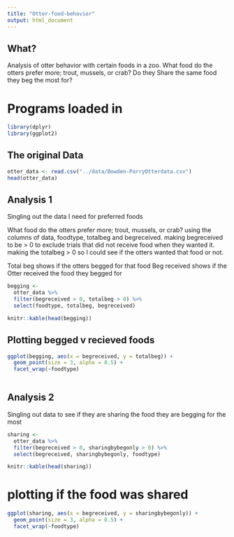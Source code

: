 ```yaml
---
title: "Otter-food-behavior"
output: html_document
---
```


## What?

Analysis of otter behavior with certain foods in a zoo.
What food do the otters prefer more; trout, mussels, or crab? Do they Share the same food they beg the most for?


# Programs loaded in

```r
library(dplyr)
library(ggplot2)
```

## The original Data 

```r
otter_data <- read.csv("../data/Bowden-ParryOtterdata.csv")
head(otter_data)
```


## Analysis 1

Singling out the data I need for preferred foods

What food do the otters prefer more; trout, mussels, or crab?
using the columns of data, foodtype, totalbeg and begreceived.
making begreceived to be > 0 to exclude trials that did not receive food when they wanted it.
making the totalbeg > 0 so I could see if the otters wanted that food or not.

Total beg shows if the otters begged for that food
Beg received shows if the Otter received the food they begged for

```r
begging <-   
  otter_data %>%
  filter(begreceived > 0, totalbeg > 0) %>% 
  select(foodtype, totalbeg, begreceived)

knitr::kable(head(begging))
```

## Plotting begged v recieved foods



```r
ggplot(begging, aes(x = begreceived, y = totalbeg)) +
  geom_point(size = 3, alpha = 0.5) +
  facet_wrap(~foodtype)
  
```

## Analysis 2

Singling out data to see if they are sharing the food they are begging for the most

```r
sharing <- 
  otter_data %>% 
  filter(begreceived > 0, sharingbybegonly > 0) %>% 
  select(begreceived, sharingbybegonly, foodtype)

knitr::kable(head(sharing))
```


# plotting if the food was shared

```r
ggplot(sharing, aes(x = begreceived, y = sharingbybegonly)) +
  geom_point(size = 3, alpha = 0.5) +
  facet_wrap(~foodtype)
  
```







